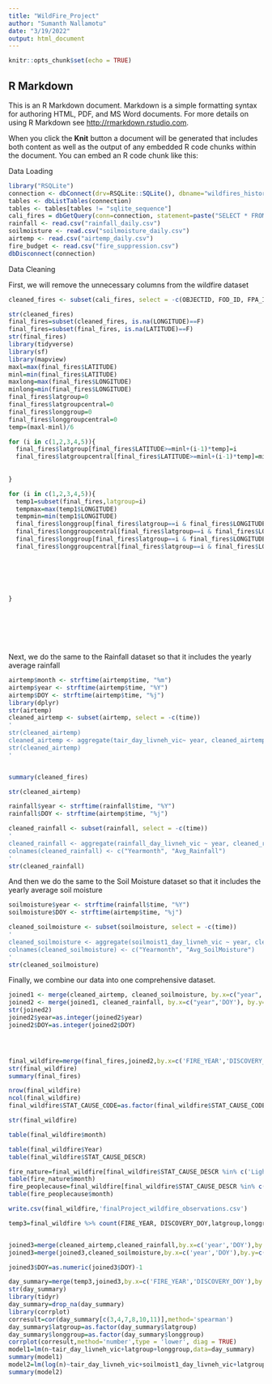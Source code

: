 ```yaml
---
title: "WildFire_Project"
author: "Sumanth Nallamotu"
date: "3/19/2022"
output: html_document
---
```


```r
knitr::opts_chunk$set(echo = TRUE)
```

## R Markdown

This is an R Markdown document. Markdown is a simple formatting syntax for authoring HTML, PDF, and MS Word documents. For more details on using R Markdown see <http://rmarkdown.rstudio.com>.

When you click the **Knit** button a document will be generated that includes both content as well as the output of any embedded R code chunks within the document. You can embed an R code chunk like this:

Data Loading
```r
library("RSQLite")
connection <- dbConnect(drv=RSQLite::SQLite(), dbname="wildfires_historic.sqlite")
tables <- dbListTables(connection)
tables <- tables[tables != "sqlite_sequence"]
cali_fires = dbGetQuery(conn=connection, statement=paste("SELECT * FROM 'Fires' WHERE STATE = 'CA'"))
rainfall <- read.csv("rainfall_daily.csv")
soilmoisture <- read.csv("soilmoisture_daily.csv")
airtemp <- read.csv("airtemp_daily.csv")
fire_budget <- read.csv("fire_suppression.csv")
dbDisconnect(connection)
```

Data Cleaning

First, we will remove the unnecessary columns from the wildfire dataset
```r
cleaned_fires <- subset(cali_fires, select = -c(OBJECTID, FOD_ID, FPA_ID, SOURCE_SYSTEM_TYPE, SOURCE_SYSTEM, NWCG_REPORTING_AGENCY, NWCG_REPORTING_UNIT_ID, NWCG_REPORTING_UNIT_NAME, SOURCE_REPORTING_UNIT, SOURCE_REPORTING_UNIT_NAME, LOCAL_FIRE_REPORT_ID, LOCAL_INCIDENT_ID, FIRE_CODE, ICS_209_INCIDENT_NUMBER, ICS_209_NAME, MTBS_ID, MTBS_FIRE_NAME, COMPLEX_NAME, OWNER_CODE, OWNER_DESCR, Shape, COUNTY, FIPS_CODE, FIPS_NAME, FIRE_NAME,  DISCOVERY_TIME,CONT_TIME))
```




```r
str(cleaned_fires)
final_fires=subset(cleaned_fires, is.na(LONGITUDE)==F)
final_fires=subset(final_fires, is.na(LATITUDE)==F)
str(final_fires)
library(tidyverse)
library(sf)
library(mapview)
maxl=max(final_fires$LATITUDE)
minl=min(final_fires$LATITUDE)
maxlong=max(final_fires$LONGITUDE)
minlong=min(final_fires$LONGITUDE)
final_fires$latgroup=0
final_fires$latgroupcentral=0
final_fires$longgroup=0
final_fires$longgroupcentral=0
temp=(maxl-minl)/6

for (i in c(1,2,3,4,5)){
  final_fires$latgroup[final_fires$LATITUDE>=minl+(i-1)*temp]=i
  final_fires$latgroupcentral[final_fires$LATITUDE>=minl+(i-1)*temp]=minl+(i-1)*temp+temp*0.5
  
  
}

for (i in c(1,2,3,4,5)){
  temp1=subset(final_fires,latgroup=i)
  tempmax=max(temp1$LONGITUDE)
  tempmin=min(temp1$LONGITUDE)
  final_fires$longgroup[final_fires$latgroup==i & final_fires$LONGITUDE>=tempmin]=1
  final_fires$longgroupcentral[final_fires$latgroup==i & final_fires$LONGITUDE>=tempmin]=tempmin+0.25*(tempmax-tempmin)
  final_fires$longgroup[final_fires$latgroup==i & final_fires$LONGITUDE>=tempmin+0.5*(tempmax-tempmin)]=2
  final_fires$longgroupcentral[final_fires$latgroup==i & final_fires$LONGITUDE>=tempmin+0.5*(tempmax-tempmin)]=tempmin+0.75*(tempmax-tempmin)
  
  
  

  
  
}








```


Next, we do the same to the Rainfall dataset so that it includes the yearly average rainfall
```r

airtemp$month <- strftime(airtemp$time, "%m")
airtemp$year <- strftime(airtemp$time, "%Y")
airtemp$DOY <- strftime(airtemp$time, "%j")
library(dplyr)
str(airtemp)
cleaned_airtemp <- subset(airtemp, select = -c(time))
'
str(cleaned_airtemp)
cleaned_airtemp <- aggregate(tair_day_livneh_vic~ year, cleaned_airtemp, mean)
str(cleaned_airtemp)
'


summary(cleaned_fires)

str(cleaned_airtemp)

rainfall$year <- strftime(rainfall$time, "%Y")
rainfall$DOY <- strftime(airtemp$time, "%j")

cleaned_rainfall <- subset(rainfall, select = -c(time))
'
cleaned_rainfall <- aggregate(rainfall_day_livneh_vic ~ year, cleaned_rainfall, mean)
colnames(cleaned_rainfall) <- c("Yearmonth", "Avg_Rainfall")
'
str(cleaned_rainfall)

```

And then we do the same to the Soil Moisture dataset so that it includes the yearly average soil moisture
```r
soilmoisture$year <- strftime(rainfall$time, "%Y")
soilmoisture$DOY <- strftime(airtemp$time, "%j")

cleaned_soilmoisture <- subset(soilmoisture, select = -c(time))
'
cleaned_soilmoisture <- aggregate(soilmoist1_day_livneh_vic ~ year, cleaned_soilmoisture, mean)
colnames(cleaned_soilmoisture) <- c("Yearmonth", "Avg_SoilMoisture")
'
str(cleaned_soilmoisture)
```

Finally, we combine our data into one comprehensive dataset.
```r
joined1 <- merge(cleaned_airtemp, cleaned_soilmoisture, by.x=c("year",'DOY'), by.y=c("year",'DOY'))
joined2 <- merge(joined1, cleaned_rainfall, by.x=c("year",'DOY'), by.y=c("year",'DOY'))
str(joined2)
joined2$year=as.integer(joined2$year)
joined2$DOY=as.integer(joined2$DOY)




final_wildfire=merge(final_fires,joined2,by.x=c('FIRE_YEAR','DISCOVERY_DOY'),by.y=c('year','DOY'),all.x=TRUE)
str(final_wildfire)
summary(final_fires)
```

```r
nrow(final_wildfire)
ncol(final_wildfire)
final_wildfire$STAT_CAUSE_CODE=as.factor(final_wildfire$STAT_CAUSE_CODE)

str(final_wildfire)

table(final_wildfire$month)

table(final_wildfire$Year)
table(final_wildfire$STAT_CAUSE_DESCR)

fire_nature=final_wildfire[final_wildfire$STAT_CAUSE_DESCR %in% c('Lightning','Miscellaneous','Missing/Undefined'),]
table(fire_nature$month)
fire_peoplecause=final_wildfire[final_wildfire$STAT_CAUSE_DESCR %in% c('Arson','Campfire','Children','Debris Buring','Equipment use','Firework','Powerline','Railroad','Smoking','Structure'),]
table(fire_peoplecause$month)
```




```r

write.csv(final_wildfire,'finalProject_wildfire_observations.csv')

```


```r

temp3=final_wildfire %>% count(FIRE_YEAR, DISCOVERY_DOY,latgroup,longgroup,latgroupcentral,longgroupcentral)


joined3=merge(cleaned_airtemp,cleaned_rainfall,by.x=c('year','DOY'),by.y=c('year','DOY'))
joined3=merge(joined3,cleaned_soilmoisture,by.x=c('year','DOY'),by.y=c('year','DOY'))

joined3$DOY=as.numeric(joined3$DOY)-1

day_summary=merge(temp3,joined3,by.x=c('FIRE_YEAR','DISCOVERY_DOY'),by.y=c('year','DOY'),all.x=T)
str(day_summary) 
library(tidyr)
day_summary=drop_na(day_summary)
library(corrplot)
corresult=cor(day_summary[c(3,4,7,8,10,11)],method='spearman')
day_summary$latgroup=as.factor(day_summary$latgroup)
day_summary$longgroup=as.factor(day_summary$longgroup)
corrplot(corresult,method='number',type = 'lower', diag = TRUE)
model1=lm(n~tair_day_livneh_vic+latgroup+longgroup,data=day_summary)
summary(model1)
model2=lm(log(n)~tair_day_livneh_vic+soilmoist1_day_livneh_vic+latgroup+longgroup+tair_day_livneh_vic*latgroup+tair_day_livneh_vic*longgroup,data=day_summary)
summary(model2)
```